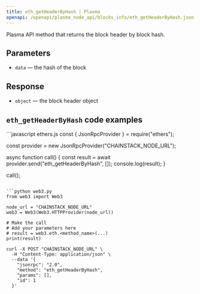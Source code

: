 ```yaml
---
title: eth_getHeaderByHash | Plasma
openapi: /openapi/plasma_node_api/blocks_info/eth_getHeaderByHash.json POST /be84184cd12967be5a65d06651c60085
---
```


Plasma API method that returns the block header by block hash.

## Parameters

* `data` — the hash of the block

## Response

* `object` — the block header object

## `eth_getHeaderByHash` code examples

<CodeGroup>
```javascript ethers.js
const { JsonRpcProvider } = require("ethers");

const provider = new JsonRpcProvider("CHAINSTACK_NODE_URL");

async function call() {
  const result = await provider.send("eth_getHeaderByHash", []);
  console.log(result);
}

call();
```

```python web3.py
from web3 import Web3

node_url = "CHAINSTACK_NODE_URL"
web3 = Web3(Web3.HTTPProvider(node_url))

# Make the call
# Add your parameters here
# result = web3.eth.<method_name>(...)
print(result)
```

```shell cURL
curl -X POST "CHAINSTACK_NODE_URL" \
  -H "Content-Type: application/json" \
  --data '{
    "jsonrpc": "2.0",
    "method": "eth_getHeaderByHash",
    "params": [],
    "id": 1
  }'
```
</CodeGroup>
